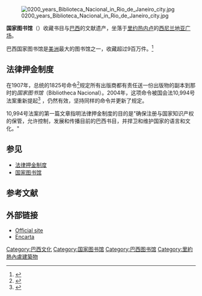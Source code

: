 [[File:0200_years_Biblioteca_Nacional_in_Rio_de_Janeiro_city.jpg|thumb]]

'''国家图书馆'''（{{lang-pt|Biblioteca Nacional do Brasil}}）收藏书目与[[巴西|巴西]]的文献遗产，坐落于[[里约热内卢|里约热内卢]]的[[西尼兰地亚广场|西尼兰地亚广场]]。

巴西国家图书馆是[[美洲|美洲]]最大的图书馆之一，收藏超过9百万件。<ref>{{cite web| last =| first =| authorlink =| coauthors =| title =Annual report 2006| work =| publisher =| date =| url =http://www.bn.br/fbn/arquivos/pdf/relatoriodegestao/Ano_2006/Relatorio.pdf| format =pdf| doi =| accessdate =2008-02-23}}{{dead link|date=2017年12月 |bot=InternetArchiveBot |fix-attempted=yes }}</ref>

== 法律押金制度 ==
在1907年，总统的1825号命令<ref>{{Cite web |url=http://www.planalto.gov.br/ccivil_03/decreto/1900-1909/DPL1825.htm |title=Decree 1825 of 20 December 1907 |access-date=2008-11-30 |archive-url=https://web.archive.org/web/20090106172028/http://www.planalto.gov.br/ccivil_03/decreto/1900-1909/DPL1825.htm |archive-date=2009-01-06 |dead-url=yes }}</ref>规定所有出版商都有责任送一份出版物的副本到那时的''国家图书馆''（Bibliotheca Nacional）。2004年，这项命令被国会法10,994号法案重新提起<ref>{{Cite web |url=http://www.planalto.gov.br/ccivil_03/_Ato2004-2006/2004/Lei/L10994.htm |title=Law 10,994 of 14 December 2004 |access-date=2008-11-30 |archive-date=2021-03-09 |archive-url=https://web.archive.org/web/20210309151900/http://planalto.gov.br/ccivil_03/_Ato2004-2006/2004/Lei/L10994.htm |dead-url=no }}</ref>
，仍然有效，坚持同样的命令并更新了规定。

10,994号法案的第一篇文章指明法律押金制度的目的是"确保注册与国家知识产权的保管，允许控制，发展和传播目前的巴西书目，并捍卫和维护国家的语言和文化。"

== 参见 ==
* [[法律押金制度|法律押金制度]]
* [[中国国家图书馆|国家图书馆]]

== 参考文献 ==
<references/>

== 外部链接 ==
* [https://web.archive.org/web/20080902231109/http://www.bn.br/site/default.htm Official site] {{pt icon}}
* [https://web.archive.org/web/20090602064130/http://encarta.msn.com/text_761564555___110/Library_(institution).html Encarta]

{{coord|22.912|S|43.175|W|display=title|source:eswiki}}

{{美洲题目|国家图书馆}}
{{Authority control}}
[[Category:巴西文化|Category:巴西文化]]
[[Category:国家图书馆|Category:国家图书馆]]
[[Category:巴西图书馆|Category:巴西图书馆]]
[[Category:里約熱內盧建築物|Category:里約熱內盧建築物]]